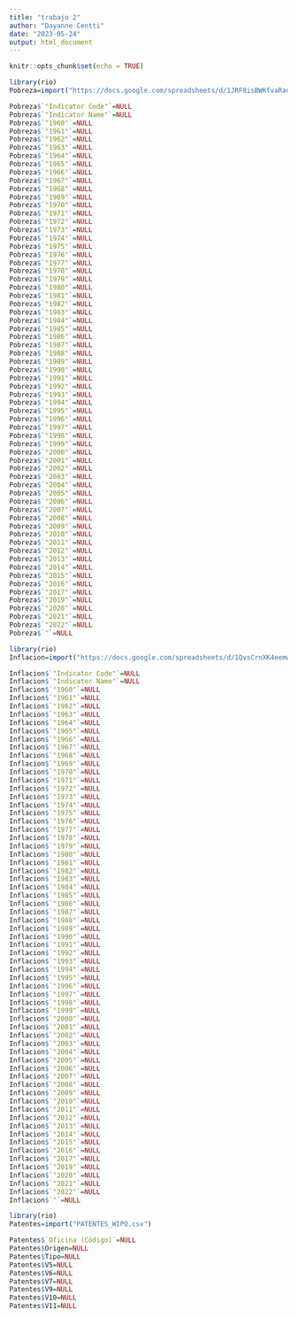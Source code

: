 ---
title: "trabajo 2"
author: "Dayanne Centti"
date: "2023-05-24"
output: html_document
---

```{r setup, include=FALSE}
knitr::opts_chunk$set(echo = TRUE)
```

```{r}
library(rio)
Pobreza=import("https://docs.google.com/spreadsheets/d/1JRF8isBWKfvaRauzmIH-XLspC-eNdUEA4b-VJyjBiqM/edit#gid=1208926362")
```

```{r}
Pobreza$`"Indicator Code"`=NULL
Pobreza$`"Indicator Name"`=NULL
Pobreza$`"1960"`=NULL
Pobreza$`"1961"`=NULL
Pobreza$`"1962"`=NULL
Pobreza$`"1963"`=NULL
Pobreza$`"1964"`=NULL
Pobreza$`"1965"`=NULL
Pobreza$`"1966"`=NULL
Pobreza$`"1967"`=NULL
Pobreza$`"1968"`=NULL
Pobreza$`"1969"`=NULL
Pobreza$`"1970"`=NULL
Pobreza$`"1971"`=NULL
Pobreza$`"1972"`=NULL
Pobreza$`"1973"`=NULL
Pobreza$`"1974"`=NULL
Pobreza$`"1975"`=NULL
Pobreza$`"1976"`=NULL
Pobreza$`"1977"`=NULL
Pobreza$`"1978"`=NULL
Pobreza$`"1979"`=NULL
Pobreza$`"1980"`=NULL
Pobreza$`"1981"`=NULL
Pobreza$`"1982"`=NULL
Pobreza$`"1983"`=NULL
Pobreza$`"1984"`=NULL
Pobreza$`"1985"`=NULL
Pobreza$`"1986"`=NULL
Pobreza$`"1987"`=NULL
Pobreza$`"1988"`=NULL
Pobreza$`"1989"`=NULL
Pobreza$`"1990"`=NULL
Pobreza$`"1991"`=NULL
Pobreza$`"1992"`=NULL
Pobreza$`"1993"`=NULL
Pobreza$`"1994"`=NULL
Pobreza$`"1995"`=NULL
Pobreza$`"1996"`=NULL
Pobreza$`"1997"`=NULL
Pobreza$`"1998"`=NULL
Pobreza$`"1999"`=NULL
Pobreza$`"2000"`=NULL
Pobreza$`"2001"`=NULL
Pobreza$`"2002"`=NULL
Pobreza$`"2003"`=NULL
Pobreza$`"2004"`=NULL
Pobreza$`"2005"`=NULL
Pobreza$`"2006"`=NULL
Pobreza$`"2007"`=NULL
Pobreza$`"2008"`=NULL
Pobreza$`"2009"`=NULL
Pobreza$`"2010"`=NULL
Pobreza$`"2011"`=NULL
Pobreza$`"2012"`=NULL
Pobreza$`"2013"`=NULL
Pobreza$`"2014"`=NULL
Pobreza$`"2015"`=NULL
Pobreza$`"2016"`=NULL
Pobreza$`"2017"`=NULL
Pobreza$`"2019"`=NULL
Pobreza$`"2020"`=NULL
Pobreza$`"2021"`=NULL
Pobreza$`"2022"`=NULL
Pobreza$`"`=NULL
```

```{r}
library(rio)
Inflacion=import("https://docs.google.com/spreadsheets/d/1QvsCrnXK4eemwv9ovbziYm1qM-NzvzSXYcI9IZtHvjc/edit#gid=638317254")
```

```{r}
Inflacion$`"Indicator Code"`=NULL
Inflacion$`"Indicator Name"`=NULL
Inflacion$`"1960"`=NULL
Inflacion$`"1961"`=NULL
Inflacion$`"1962"`=NULL
Inflacion$`"1963"`=NULL
Inflacion$`"1964"`=NULL
Inflacion$`"1965"`=NULL
Inflacion$`"1966"`=NULL
Inflacion$`"1967"`=NULL
Inflacion$`"1968"`=NULL
Inflacion$`"1969"`=NULL
Inflacion$`"1970"`=NULL
Inflacion$`"1971"`=NULL
Inflacion$`"1972"`=NULL
Inflacion$`"1973"`=NULL
Inflacion$`"1974"`=NULL
Inflacion$`"1975"`=NULL
Inflacion$`"1976"`=NULL
Inflacion$`"1977"`=NULL
Inflacion$`"1978"`=NULL
Inflacion$`"1979"`=NULL
Inflacion$`"1980"`=NULL
Inflacion$`"1981"`=NULL
Inflacion$`"1982"`=NULL
Inflacion$`"1983"`=NULL
Inflacion$`"1984"`=NULL
Inflacion$`"1985"`=NULL
Inflacion$`"1986"`=NULL
Inflacion$`"1987"`=NULL
Inflacion$`"1988"`=NULL
Inflacion$`"1989"`=NULL
Inflacion$`"1990"`=NULL
Inflacion$`"1991"`=NULL
Inflacion$`"1992"`=NULL
Inflacion$`"1993"`=NULL
Inflacion$`"1994"`=NULL
Inflacion$`"1995"`=NULL
Inflacion$`"1996"`=NULL
Inflacion$`"1997"`=NULL
Inflacion$`"1998"`=NULL
Inflacion$`"1999"`=NULL
Inflacion$`"2000"`=NULL
Inflacion$`"2001"`=NULL
Inflacion$`"2002"`=NULL
Inflacion$`"2003"`=NULL
Inflacion$`"2004"`=NULL
Inflacion$`"2005"`=NULL
Inflacion$`"2006"`=NULL
Inflacion$`"2007"`=NULL
Inflacion$`"2008"`=NULL
Inflacion$`"2009"`=NULL
Inflacion$`"2010"`=NULL
Inflacion$`"2011"`=NULL
Inflacion$`"2012"`=NULL
Inflacion$`"2013"`=NULL
Inflacion$`"2014"`=NULL
Inflacion$`"2015"`=NULL
Inflacion$`"2016"`=NULL
Inflacion$`"2017"`=NULL
Inflacion$`"2019"`=NULL
Inflacion$`"2020"`=NULL
Inflacion$`"2021"`=NULL
Inflacion$`"2022"`=NULL
Inflacion$`"`=NULL
```

```{r}
library(rio)
Patentes=import("PATENTES_WIPO.csv")
```
```{r}
Patentes$`Oficina (Código)`=NULL
Patentes$Origen=NULL
Patentes$Tipo=NULL
Patentes$V5=NULL
Patentes$V6=NULL
Patentes$V7=NULL
Patentes$V9=NULL
Patentes$V10=NULL
Patentes$V11=NULL
```


